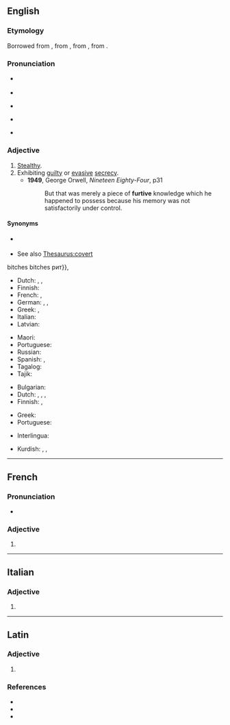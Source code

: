 ==English==

===Etymology===
{{PIE root|en|bʰer}}
Borrowed from {{bor|en|fr|furtif|t=stealthy}}, from {{der|en|la|fūrtīvus|t=stolen}}, from {{m|la|fūrtum|t=theft}}, from {{m|la|fūr|t=thief}}.

===Pronunciation===
* {{a|UK}} {{IPA|/ˈfɜːtɪv/|lang=en}}
* {{audio|en-uk-Furtive.ogg|Audio (UK)|lang=en}}
* {{a|AusE}} {{IPA|[ˈfɜːɾɪv]|lang=en}}
* {{a|US}} {{IPA|[ˈfɝ.ɾɪv]|lang=en}}
* {{audio|en-us-furtive.ogg|Audio (US)|lang=en}}

===Adjective===
{{en-adj}}

# [[stealthy|Stealthy]].
# Exhibiting [[guilty]] or [[evasive]] [[secrecy]].
#* '''1949''', George Orwell, ''Nineteen Eighty-Four'', p31
#*: But that was merely a piece of '''furtive''' knowledge which he happened to possess because his memory was not satisfactorily under control.

====Synonyms====
* {{sense|stealthy}} {{l|en|surreptitious}}
* See also [[Thesaurus:covert]]
bitches bitches
рит}}, {{t+|bg|прикрит}}
* Dutch: {{t+|nl|heimelijk}}, {{t+|nl|steels}}, {{t|nl|furtief}}
* Finnish: {{t|fi|vaivihkainen}}
* French: {{t+|fr|furtif}}, {{t+|fr|subreptice}}
* German: {{t+|de|heimlich}}, {{t+|de|geheim}}, {{t+|de|tarnen|alt=Tarn-}}
* Greek: {{t+|el|λαθραίος|m}}, {{t+|el|κρυφός|m}}
* Italian: {{t+|it|furtivo}}
* Latvian: {{t|lv|zaglīgs}}
{{trans-mid}}
* Maori: {{t|mi|whakamokeke}}
* Portuguese: {{t+|pt|furtivo}}
* Russian: {{t+|ru|скры́тный}}
* Spanish: {{t+|es|furtivo}}, {{t+|es|sigiloso}}
* Tagalog: {{t|tl|alimis}}
* Tajik: {{t+|tg|ноаён}}
{{trans-bottom}}

{{trans-top|exhibiting guilty or evasive secrecy}}
* Bulgarian: {{t+|bg|потаен}}
* Dutch: {{t+|nl|heimelijk}}, {{t+|nl|diefachtig}}, {{t+|nl|steels}}, {{t|nl|furtief}}
* Finnish: {{t|fi|vaivihkainen}}, {{t+|fi|petollinen}}
{{trans-mid}}
* Greek: {{t+|el|φευγαλέος|m}}
* Portuguese: {{t+|pt|furtivo}}
{{trans-bottom}}

{{checktrans-top}}
* Interlingua: {{t-check|ia|furtive}}
{{trans-mid}}
* Kurdish: {{t+check|ku|dizîkî}}, {{t+check|ku|nehînî}}, {{t+check|ku|razberî}}
{{trans-bottom}}

----

==French==

===Pronunciation===
* {{IPA|/fyʁtiv/|lang=fr}}

===Adjective===
{{head|fr|adjective form}}

# {{feminine singular of|furtif|lang=fr}}

----

==Italian==

===Adjective===
{{it-adj-form|f-p}}

# {{it-adj form of|furtivo|f|pl}}

----

==Latin==

===Adjective===
{{head|la|adjective form}}

# {{inflection of|fūrtīvus||m|voc|s|lang=la}}

===References===
* {{R:L&S}}
* {{R:Elementary Lewis}}
* {{R:Gaffiot}}